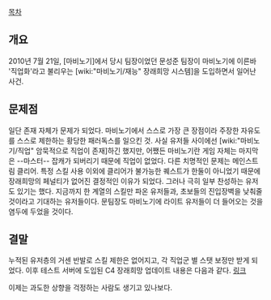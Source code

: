 [[목차]]

== 개요 ==
2010년 7월 21일, [마비노기]에서 당시 팀장이었던 문성준 팀장이 마비노기에 이른바 '직업화'라고 불리우는 [wiki:"마비노기/재능" 장래희망 시스템]을 도입하면서 일어난 사건. 

== 문제점 ==
일단 존재 자체가 문제가 되었다. 마비노기에서 스스로 가장 큰 장점이라 주장한 자유도를 스스로 제한하는 황당한 패러독스를 일으킨 것. 사실 유저들 사이에선 [wiki:"마비노기/직업" 암묵적으로 직업이 존재]하긴 했지만, 어쨌든 마비노기란 게임 자체는 마지막은 --마스터-- 잡캐가 되버리기 때문에 직업이 없었다. 다른 치명적인 문제는 메인스트림 클리어. 특정 스킬 사용 이외에 클리어가 불가능한 퀘스트가 한둘이 아니었기 때문에 장래희망의 페널티가 없어진 결정적인 이유가 되었다.
그러나 극히 일부 찬성하는 유저도 있기는 했다. 지금까지 한 계열의 스킬만 파온 유저들과, 초보들의 진입장벽을 낮춰줄 것이라고 기대하는 유저들이다. 문팀장도 마비노기에 라이트 유저들이 더 들어오는 것을 염두에 두었을 것이다.

== 결말 ==
누적된 유저층의 거센 반발로 스킬 제한은 없어지고, 각 직업군 별 스탯 보정만 받게 되었다. 이후 테스트 서버에 도입된 C4 장래희망 업데이트 내용은 다음과 같다. [http://www.mabinogi.com/C3/News/Update.asp?mode=view&aid=12&ReadSn=4878038&page=1 링크]

이제는 과도한 상향을 걱정하는 사람도 생기고 있나보다.
